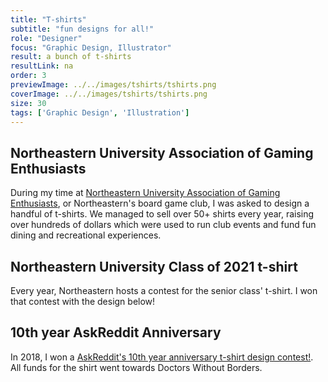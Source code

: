 ```yaml
---
title: "T-shirts"
subtitle: "fun designs for all!"
role: "Designer"
focus: "Graphic Design, Illustrator"
result: a bunch of t-shirts
resultLink: na
order: 3
previewImage: ../../images/tshirts/tshirts.png
coverImage: ../../images/tshirts/tshirts.png
size: 30
tags: ['Graphic Design', 'Illustration']
---
```





## Northeastern University Association of Gaming Enthusiasts
During my time at [Northeastern University Association of Gaming Enthusiasts](https://gamingnu.wixsite.com/nuage), or Northeastern's board game club, I was asked to design a handful of t-shirts.
We managed to sell over 50+ shirts every year, raising over hundreds of dollars which were used to run club events and fund fun dining and recreational experiences.
<MultiImageContainer>
    <MultiImage src='../../images/tshirts/meeple.png'/>
    <MultiImage src='../../images/tshirts/3dgame.png'/>
</MultiImageContainer>


## Northeastern University Class of 2021 t-shirt
Every year, Northeastern hosts a contest for the senior class' t-shirt. I won that contest with the design below! 
<MultiImageContainer>
    <MultiImage src='../../images/tshirts/2021nu.png'/>
</MultiImageContainer>
 
 

## 10th year AskReddit Anniversary
In 2018, I won a [AskReddit's 10th year anniversary t-shirt design contest!](https://www.redditinc.com/blog/celebrating-ten-years-of-r-askreddit). All funds for the shirt went towards Doctors Without Borders.
<MultiImageContainer>
    <MultiImage src='../../images/tshirts/askreddit.png'/>
</MultiImageContainer>